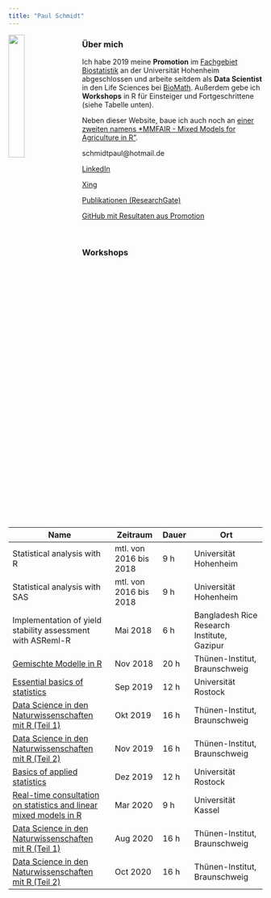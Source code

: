 ```yaml
---
title: "Paul Schmidt"
---
```


<img src="images/PauSch.jpg" style="width:25%; margin-right: 20px" align="left">

### Über mich

Ich habe 2019 meine **Promotion** im [Fachgebiet Biostatistik](https://www.uni-hohenheim.de/organisation/einrichtung/fg-biostatistik) an der Universität Hohenheim abgeschlossen und arbeite seitdem als **Data Scientist** in den Life Sciences bei [BioMath](https://www.biomath.de/). Außerdem gebe ich **Workshops** in R für Einsteiger und Fortgeschrittene (siehe Tabelle unten).

Neben dieser Website, baue ich auch noch an [einer zweiten namens *MMFAIR - Mixed Models for Agriculture in R"](https://schmidtpaul.github.io/MMFAIR/).

schmidtpaul@hotmail.de

[LinkedIn](https://www.linkedin.com/in/schmidtpaul1989/)

[Xing](https://www.xing.com/profile/Paul_Schmidt203/cv)

[Publikationen (ResearchGate)](https://www.researchgate.net/profile/Paul_Schmidt17/research)

[GitHub mit Resultaten aus Promotion](https://github.com/PaulSchmidtGit/Heritability)

<br>

### Workshops

Name | Zeitraum | Dauer | Ort
-----------------|--------|----|------------
Statistical analysis with R | mtl. von 2016 bis 2018 | 9 h | Universität Hohenheim
Statistical analysis with SAS | mtl. von 2016 bis 2018 | 9 h | Universität Hohenheim
Implementation of yield stability assessment with ASReml-R | Mai 2018 | 6 h | Bangladesh Rice Research Institute, Gazipur
[Gemischte Modelle in R](https://biometrie-bmel.de/Kursinhalt?Kurs=2045) | Nov 2018 | 20 h | Thünen-Institut, Braunschweig
[Essential basics of statistics](https://www.uni-rostock.de/universitaet/kommunikation-und-aktuelles/presse-und-kommunikationsstelle/veranstaltungskalender/detailansicht/n/elementare-grundlagen-der-statistik-essential-basics-of-statistics-48759/) | Sep 2019 | 12 h | Universität Rostock
[Data Science in den Naturwissenschaften mit R (Teil 1)](https://biometrie-bmel.de/Kursinhalt?Kurs=2041) | Okt 2019 | 16 h | Thünen-Institut, Braunschweig
[Data Science in den Naturwissenschaften mit R (Teil 2)](https://biometrie-bmel.de/Kursinhalt?Kurs=2042) | Nov 2019 | 16 h | Thünen-Institut, Braunschweig
[Basics of applied statistics](https://www.uni-rostock.de/universitaet/kommunikation-und-aktuelles/presse-und-kommunikationsstelle/veranstaltungskalender/detailansicht/n/elementare-grundlagen-der-statistik-essential-basics-of-statistics-48759/) | Dez 2019 | 12 h | Universität Rostock
[Real-time consultation on statistics and linear mixed models in R](https://www.uni-kassel.de/fb11agrar/fileadmin/datas/fb11/Tropenzentrum/Bilder/Realtime_consultation_on_statistics_Statistics_Workshop_for_PhDs_March_2020.pdf) | Mar 2020 | 9 h | Universität Kassel
[Data Science in den Naturwissenschaften mit R (Teil 1)](https://biometrie-bmel.de/Kursinhalt?Kurs=2066) | Aug 2020 | 16 h | Thünen-Institut, Braunschweig
[Data Science in den Naturwissenschaften mit R (Teil 2)](https://biometrie-bmel.de/Kursinhalt?Kurs=2069) | Oct 2020 | 16 h | Thünen-Institut, Braunschweig


